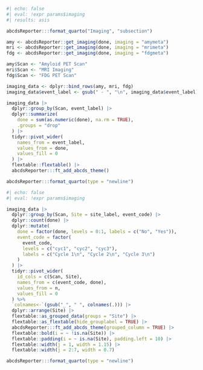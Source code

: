 ```r
#| echo: false
#| eval: !expr params$imaging
#| results: asis

abcdsReporter:::format_quarto("Imaging", "subsection")

amy <- abcdsReporter::get_imaging(done, imaging = "amymeta")
mri <- abcdsReporter::get_imaging(done, imaging = "mrimeta")
fdg <- abcdsReporter::get_imaging(done, imaging = "fdgmeta")

amy$Scan <- "Amyloid PET Scan"
mri$Scan <- "MRI Imaging"
fdg$Scan <- "FDG PET Scan"

imaging_data <- dplyr::bind_rows(amy, mri, fdg)
imaging_data$event_label <- gsub(" - ", "\n", imaging_data$event_label)

imaging_data |>
  dplyr::group_by(Scan, event_label) |>
  dplyr::summarize(
    done = sum(as.numeric(done), na.rm = TRUE),
    .groups = "drop"
  ) |>
  tidyr::pivot_wider(
    names_from = event_label,
    values_from = done,
    values_fill = 0
  ) |>
  flextable::flextable() |>
  abcdsReporter:::ft_add_abcds_theme()

abcdsReporter:::format_quarto(type = "newline")

```

```r
#| echo: false
#| eval: !expr params$imaging

imaging_data |>
  dplyr::group_by(Scan, Site = site_label, event_code) |>
  dplyr::count(done) |>
  dplyr::mutate(
    done = factor(done, levels = 0:1, labels = c("No", "Yes")),
    event_code = factor(
      event_code,
      levels = c("cyc1", "cyc2", "cyc3"),
      labels = c("Cycle 1\n", "Cycle 2\n", "Cycle 3\n")
    )
  ) |>
  tidyr::pivot_wider(
    id_cols = c(Scan, Site),
    names_from = c(event_code, done),
    values_from = n,
    values_fill = 0
  ) %>%
  `colnames<-`(gsub("_", " ", colnames(.))) |>
  dplyr::arrange(Site) |>
  flextable::as_grouped_data(groups = "Site") |>
  flextable::as_flextable(hide_grouplabel = TRUE) |>
  abcdsReporter:::ft_add_abcds_theme(grouped_column = TRUE) |>
  flextable::bold(i = ~ !is.na(Site)) |>
  flextable::padding(i = ~ is.na(Site), padding.left = 10) |>
  flextable::width(j = 1, width = 1.15) |>
  flextable::width(j = 2:7, width = 0.7)

abcdsReporter:::format_quarto(type = "newline")

```